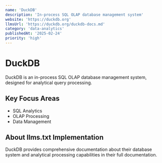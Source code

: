 ```yaml
---
name: 'DuckDB'
description: 'In-process SQL OLAP database management system'
website: 'https://duckdb.org'
llmsUrl: 'https://duckdb.org/duckdb-docs.md'
category: 'data-analytics'
publishedAt: '2025-02-24'
priority: 'high'
---
```


# DuckDB

DuckDB is an in-process SQL OLAP database management system, designed for analytical query processing.

## Key Focus Areas

- SQL Analytics
- OLAP Processing
- Data Management

## About llms.txt Implementation

DuckDB provides comprehensive documentation about their database system and analytical processing capabilities in their full documentation.
